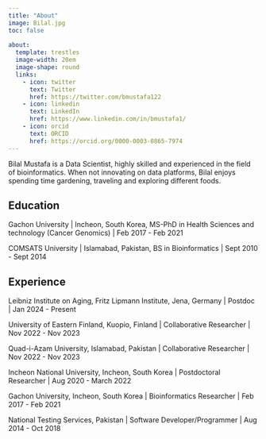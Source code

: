 ```yaml
---
title: "About"
image: Bilal.jpg
toc: false
        
about:
  template: trestles
  image-width: 20em
  image-shape: round
  links:
    - icon: twitter
      text: Twitter
      href: https://twitter.com/bmustafa122
    - icon: linkedin
      text: LinkedIn
      href: https://www.linkedin.com/in/bmustafa1/
    - icon: orcid
      text: ORCID
      href: https://orcid.org/0000-0003-0865-7974 
---
```


::: {#hero-heading}
Bilal Mustafa is a Data Scientist, highly skilled and experienced in the field of bioinformatics.
When not innovating on data platforms, Bilal enjoys spending time gardening, traveling and exploring different foods.

## Education

Gachon University \| Incheon, South Korea, MS-PhD in Health Sciences and technology (Cancer Genomics) \| Feb 2017 - Feb 2021

COMSATS University \| Islamabad, Pakistan, BS in Bioinformatics \| Sept 2010 - Sept 2014

## Experience

Leibniz Institute on Aging, Fritz Lipmann Institute, Jena, Germany \| Postdoc \| Jan 2024 - Present

University of Eastern Finland, Kuopio, Finland \| Collaborative Researcher \| Nov 2022 - Nov 2023

Quad-i-Azam University, Islamabad, Pakistan \| Collaborative Researcher \| Nov 2022 - Nov 2023

Incheon National University, Incheon, South Korea \| Postdoctoral Researcher \| Aug 2020 - March 2022

Gachon University, Incheon, South Korea \| Bioinformatics Researcher \| Feb 2017 - Feb 2021

National Testing Services, Pakistan \| Software Developer/Programmer \| Aug 2014 - Oct 2018
:::
